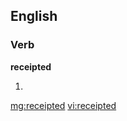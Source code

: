 ==English==

===Verb===
'''receipted'''

# {{past of|[[receipt]]}}

[[mg:receipted]]
[[vi:receipted]]